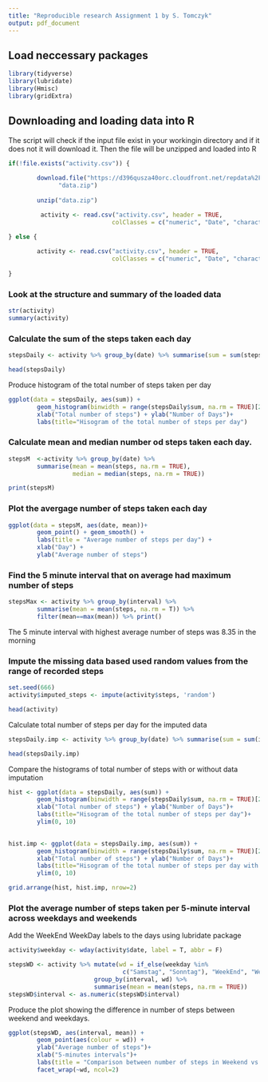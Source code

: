 ```yaml
---
title: "Reproducible research Assignment 1 by S. Tomczyk"
output: pdf_document
---
```

## Load neccessary packages
```r
library(tidyverse)
library(lubridate)
library(Hmisc)
library(gridExtra)
```



## Downloading and loading data into R

The script will check if the input file exist in your workingin directory and if 
it does not it will download it. Then the file will be unzipped and loaded into R

```r
if(!file.exists("activity.csv")) {
        
        download.file("https://d396qusza40orc.cloudfront.net/repdata%2Fdata%2Factivity.zip",
              "data.zip")
        
        unzip("data.zip")

         activity <- read.csv("activity.csv", header = TRUE, 
                             colClasses = c("numeric", "Date", "character"))

} else {
        
        activity <- read.csv("activity.csv", header = TRUE, 
                             colClasses = c("numeric", "Date", "character"))
        
}
```

### Look at the structure and summary of the loaded data
```r
str(activity)
summary(activity)
```

### Calculate the sum of the steps taken each day

```r

stepsDaily <- activity %>% group_by(date) %>% summarise(sum = sum(steps))

head(stepsDaily)

```

Produce histogram of the total number of steps taken per day
```r

ggplot(data = stepsDaily, aes(sum)) + 
        geom_histogram(binwidth = range(stepsDaily$sum, na.rm = TRUE)[2]/30) +
        xlab("Total number of steps") + ylab("Number of Days")+
        labs(title="Hisogram of the total number of steps per day")
```

### Calculate mean and median number od steps taken each day.
```r
stepsM  <-activity %>% group_by(date) %>% 
        summarise(mean = mean(steps, na.rm = TRUE), 
                  median = median(steps, na.rm = TRUE))

print(stepsM)
```

### Plot the avergage number of steps taken each day
```r

ggplot(data = stepsM, aes(date, mean))+
        geom_point() + geom_smooth() +
        labs(title = "Average number of steps per day") +
        xlab("Day") +
        ylab("Average number of steps")

```

### Find the 5 minute interval that on average had maximum number of steps

```r
stepsMax <- activity %>% group_by(interval) %>% 
        summarise(mean = mean(steps, na.rm = T)) %>%
        filter(mean==max(mean)) %>% print()
```

The 5 minute interval with highest average number of steps was 8.35 in the morning

### Impute the missing data based used random values from the range of recorded steps
```r
set.seed(666)
activity$imputed_steps <- impute(activity$steps, 'random')

head(activity)


```
  
Calculate total number of steps per day for the imputed data

```r
stepsDaily.imp <- activity %>% group_by(date) %>% summarise(sum = sum(imputed_steps))

head(stepsDaily.imp)
```

Compare the histograms of total number of steps with or without data imputation

```r
hist <- ggplot(data = stepsDaily, aes(sum)) + 
        geom_histogram(binwidth = range(stepsDaily$sum, na.rm = TRUE)[2]/30) +
        xlab("Total number of steps") + ylab("Number of Days")+
        labs(title="Hisogram of the total number of steps per day")+
        ylim(0, 10)
        

hist.imp <- ggplot(data = stepsDaily.imp, aes(sum)) + 
        geom_histogram(binwidth = range(stepsDaily$sum, na.rm = TRUE)[2]/30) +
        xlab("Total number of steps") + ylab("Number of Days")+
        labs(title="Hisogram of the total number of steps per day with imputed data") +
        ylim(0, 10)

grid.arrange(hist, hist.imp, nrow=2)
```

### Plot the average number of steps taken per 5-minute interval across weekdays and weekends

Add the WeekEnd WeekDay labels to the days using lubridate package
```r
activity$weekday <- wday(activity$date, label = T, abbr = F)

stepsWD <- activity %>% mutate(wd = if_else(weekday %in% 
                                c("Samstag", "Sonntag"), "WeekEnd", "WeekDay")) %>%
                        group_by(interval, wd) %>% 
                        summarise(mean = mean(steps, na.rm = TRUE))
stepsWD$interval <- as.numeric(stepsWD$interval)


```
Produce the plot showing the difference in number of steps between weekend and weekdays.

```r
ggplot(stepsWD, aes(interval, mean)) +
        geom_point(aes(colour = wd)) +
        ylab("Average number of steps")+
        xlab("5-minutes intervals")+
        labs(title = "Comparison between number of steps in Weekend vs Weekday")+
        facet_wrap(~wd, ncol=2)

```






